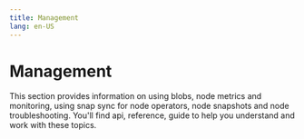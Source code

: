 ```yaml
---
title: Management
lang: en-US
---
```



# Management

This section provides information on using blobs, node metrics and monitoring, using snap sync for node operators, node snapshots and node troubleshooting. You'll find api, reference, guide to help you understand and work with these topics.

<Cards>
  <Card title="Using blobs" href="/builders/node-operators/management/blobs" />
  <Card title="Node metrics and monitoring" href="/builders/node-operators/management/metrics" />
  <Card title="Using snap sync for node operators" href="/builders/node-operators/management/snap-sync" />
  <Card title="Node snapshots" href="/builders/node-operators/management/snapshots" />
  <Card title="Node troubleshooting" href="/builders/node-operators/management/troubleshooting" />
</Cards>